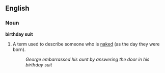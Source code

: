 ==English==
===Noun=== <!-- or is it just a phrase-->
'''birthday suit'''
#A term used to describe someone who is [[naked]] (as the day they were born).
#:''George embarrassed his aunt by answering the door in his birthday suit''
